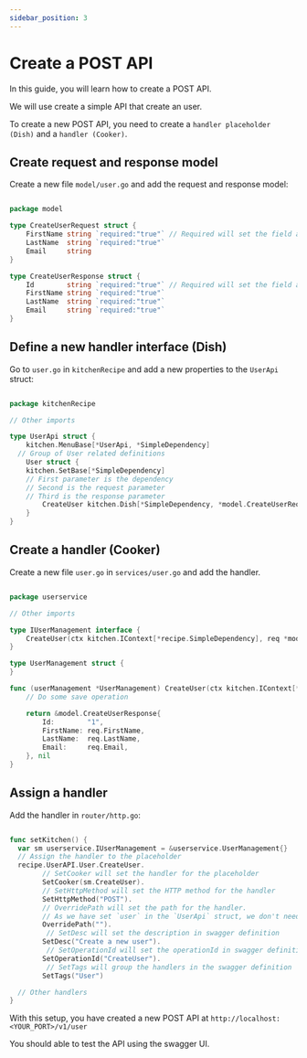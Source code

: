 ```yaml
---
sidebar_position: 3
---
```


# Create a POST API

In this guide, you will learn how to create a POST API.

We will use create a simple API that create an user.

To create a new POST API, you need to create a `handler placeholder (Dish)` and a `handler (Cooker)`.

## Create request and response model

Create a new file `model/user.go` and add the request and response model:

```go

package model

type CreateUserRequest struct {
	FirstName string `required:"true"` // Required will set the field as required in the swagger definition
	LastName  string `required:"true"`
	Email     string
}

type CreateUserResponse struct {
	Id        string `required:"true"` // Required will set the field as required in the swagger definition
	FirstName string `required:"true"`
	LastName  string `required:"true"`
	Email     string `required:"true"`
}

```

## Define a new handler interface (Dish)

Go to `user.go` in `kitchenRecipe` and add a new properties to the `UserApi` struct:

```go

package kitchenRecipe

// Other imports

type UserApi struct {
	kitchen.MenuBase[*UserApi, *SimpleDependency]
  // Group of User related definitions
	User struct {
    kitchen.SetBase[*SimpleDependency]
    // First parameter is the dependency
    // Second is the request parameter
    // Third is the response parameter
		CreateUser kitchen.Dish[*SimpleDependency, *model.CreateUserRequest, *model.CreateUserResponse]
	}
}

```

## Create a handler (Cooker)

Create a new file `user.go` in `services/user.go` and add the handler.

```go

package userservice

// Other imports

type IUserManagement interface {
	CreateUser(ctx kitchen.IContext[*recipe.SimpleDependency], req *model.CreateUserRequest) (*model.CreateUserResponse, error)
}

type UserManagement struct {
}

func (userManagement *UserManagement) CreateUser(ctx kitchen.IContext[*recipe.SimpleDependency], req *model.CreateUserRequest) (*model.CreateUserResponse, error) {
	// Do some save operation

	return &model.CreateUserResponse{
		Id:        "1",
		FirstName: req.FirstName,
		LastName:  req.LastName,
		Email:     req.Email,
	}, nil
}

```

## Assign a handler

Add the handler in `router/http.go`:

```go

func setKitchen() {
  var sm userservice.IUserManagement = &userservice.UserManagement{}
  // Assign the handler to the placeholder
  recipe.UserAPI.User.CreateUser.
		// SetCooker will set the handler for the placeholder
		SetCooker(sm.CreateUser).
		// SetHttpMethod will set the HTTP method for the handler
		SetHttpMethod("POST").
		// OverridePath will set the path for the handler.
		// As we have set `user` in the `UserApi` struct, we don't need to set the path here
		OverridePath("").
		 // SetDesc will set the description in swagger definition
		SetDesc("Create a new user").
		 // SetOperationId will set the operationId in swagger definition
		SetOperationId("CreateUser").
		 // SetTags will group the handlers in the swagger definition
		SetTags("User")

  // Other handlers
}

```

With this setup, you have created a new POST API at `http://localhost:<YOUR_PORT>/v1/user`

You should able to test the API using the swagger UI.
